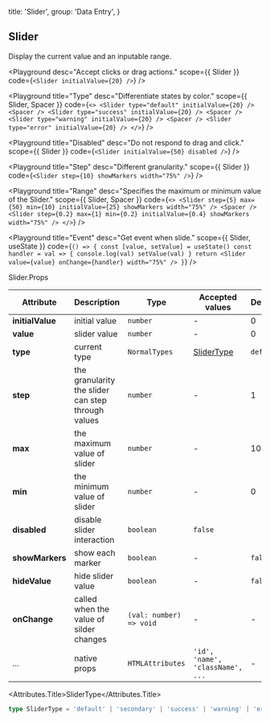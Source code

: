 
  title: 'Slider',
  group: 'Data Entry',
}

## Slider

Display the current value and an inputable range.

<Playground
  desc="Accept clicks or drag actions."
  scope={{ Slider }}
  code={`
<Slider initialValue={20} />
`}
/>

<Playground
  title="Type"
  desc="Differentiate states by color."
  scope={{ Slider, Spacer }}
  code={`
    <>
      <Slider type="default" initialValue={20} />
      <Spacer />
      <Slider type="success" initialValue={20} />
      <Spacer />
      <Slider type="warning" initialValue={20} />
      <Spacer />
      <Slider type="error" initialValue={20} />
    </>
`}
/>

<Playground
  title="Disabled"
  desc="Do not respond to drag and click."
  scope={{ Slider }}
  code={`
<Slider initialValue={50} disabled />
`}
/>

<Playground
  title="Step"
  desc="Different granularity."
  scope={{ Slider }}
  code={`
<Slider step={10} showMarkers width="75%" />
`}
/>

<Playground
  title="Range"
  desc="Specifies the maximum or minimum value of the Slider."
  scope={{ Slider, Spacer }}
  code={`
<>
  <Slider step={5} max={50} min={10} initialValue={25} showMarkers width="75%" />
  <Spacer />
  <Slider step={0.2} max={1} min={0.2} initialValue={0.4} showMarkers width="75%" />
</>
`}
/>

<Playground
  title="Event"
  desc="Get event when slide."
  scope={{ Slider, useState }}
  code={`
() => {
  const [value, setValue] = useState()
  const handler = val => {
    console.log(val)
    setValue(val)
  }
  return <Slider value={value} onChange={handler} width="75%" />
}
`}
/>

<Attributes edit="/pages/en-us/components/slider.mdx">
<Attributes.Title>Slider.Props</Attributes.Title>

| Attribute        | Description                                        | Type                    | Accepted values                  | Default   |
| ---------------- | -------------------------------------------------- | ----------------------- | -------------------------------- | --------- |
| **initialValue** | initial value                                      | `number`                | -                                | 0         |
| **value**        | slider value                                       | `number`                | -                                | 0         |
| **type**         | current type                                       | `NormalTypes`           | [SliderType](#slidertype)        | `default` |
| **step**         | the granularity the slider can step through values | `number`                | -                                | 1         |
| **max**          | the maximum value of slider                        | `number`                | -                                | 100       |
| **min**          | the minimum value of slider                        | `number`                | -                                | 0         |
| **disabled**     | disable slider interaction                         | `boolean`               | `false`                          |
| **showMarkers**  | show each marker                                   | `boolean`               | -                                | `false`   |
| **hideValue**    | hide slider value                                  | `boolean`               | -                                | `false`   |
| **onChange**     | called when the value of silder changes            | `(val: number) => void` | -                                | -         |
| ...              | native props                                       | `HTMLAttributes`        | `'id', 'name', 'className', ...` | -         |

<Attributes.Title>SliderType</Attributes.Title>

```ts
type SliderType = 'default' | 'secondary' | 'success' | 'warning' | 'error'
```

</Attributes>

